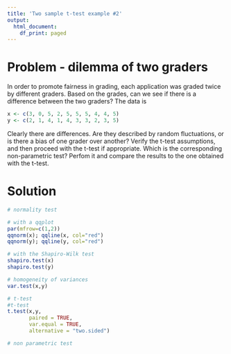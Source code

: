 ```yaml
---
title: 'Two sample t-test example #2'
output:
  html_document:
    df_print: paged
---
```


# Problem - dilemma of two graders

In order to promote fairness in grading, each application was graded twice by different graders. Based on the grades, can we see if there is a difference between the two graders? The data is

```r
x <- c(3, 0, 5, 2, 5, 5, 5, 4, 4, 5)
y <- c(2, 1, 4, 1, 4, 3, 3, 2, 3, 5)
```

Clearly there are differences. Are they described by random fluctuations, or is there a bias of one grader over another? 
Verify the t-test assumptions, and then proceed with the t-test if appropriate. Which is the corresponding non-parametric test? Perfom it and compare the results to the one obtained with the t-test.

# Solution

```r
# normality test

# with a qqplot
par(mfrow=c(1,2))
qqnorm(x); qqline(x, col="red")
qqnorm(y); qqline(y, col="red")

# with the Shapiro-Wilk test
shapiro.test(x)
shapiro.test(y)
```


```r
# homogeneity of variances
var.test(x,y)
```

```r
# t-test
#t-test
t.test(x,y,
       paired = TRUE,
       var.equal = TRUE,
       alternative = "two.sided")
```

```r
# non parametric test

```
